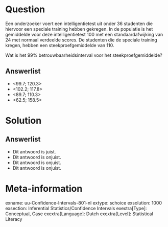 Question
========
  
Een onderzoeker voert een intelligentietest uit onder 36 studenten die hiervoor een speciale training hebben gekregen. In de populatie is het gemiddelde voor deze intelligentietest 100 met een standaardafwijking van 24 met normaal verdeelde scores. De studenten die de speciale training kregen, hebben een steekproefgemiddelde van 110.


Wat is het 99% betrouwbaarheidsinterval voor het steekproefgemiddelde?

  
Answerlist
----------
* <99.7; 120.3>
* <102.2; 117.8>
* <89.7; 110.3>
* <62.5; 158.5>

Solution
========
  

Answerlist
----------
* Dit antwoord is juist.
* Dit antwoord is onjuist.
* Dit antwoord is onjuist.
* Dit antwoord is onjuist.

Meta-information
================
exname: uu-Confidence-Intervals-801-nl
extype: schoice
exsolution: 1000
exsection: Inferential Statistics/Confidence Intervals
exextra[Type]: Conceptual, Case
exextra[Language]: Dutch
exextra[Level]: Statistical Literacy